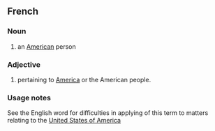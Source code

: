 ==French==
===Noun===
#an [[American]] person

===Adjective===
#pertaining to [[America]] or the American people.

===Usage notes===
See the English word for difficulties in applying of this term to matters relating to the [[United States of America]]